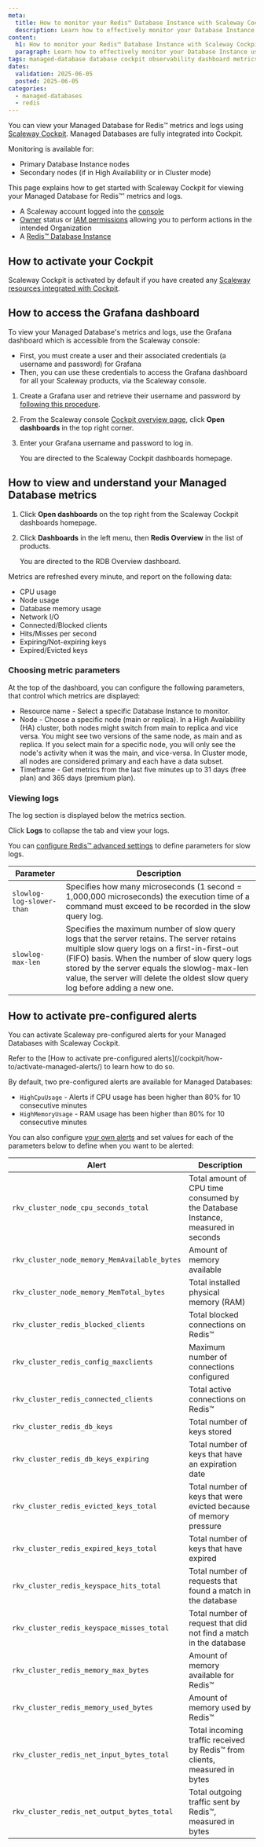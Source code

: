 ```yaml
---
meta:
  title: How to monitor your Redis™ Database Instance with Scaleway Cockpit
  description: Learn how to effectively monitor your Database Instance using Scaleway Cockpit for optimal performance.
content:
  h1: How to monitor your Redis™ Database Instance with Scaleway Cockpit
  paragraph: Learn how to effectively monitor your Database Instance using Scaleway Cockpit for optimal performance.
tags: managed-database database cockpit observability dashboard metrics logs alerts
dates:
  validation: 2025-06-05
  posted: 2025-06-05
categories:
  - managed-databases
  - redis
---
```




You can view your Managed Database for Redis™ metrics and logs using [Scaleway Cockpit](/cockpit/quickstart/). Managed Databases are fully integrated into Cockpit.

Monitoring is available for:

- Primary Database Instance nodes
- Secondary nodes (if in High Availability or in Cluster mode)

This page explains how to get started with Scaleway Cockpit for viewing your Managed Database for Redis™' metrics and logs.

<Requirements />

- A Scaleway account logged into the [console](https://console.scaleway.com)
- [Owner](/iam/concepts/#owner) status or [IAM permissions](/iam/concepts/#permission) allowing you to perform actions in the intended Organization
- A [Redis™ Database Instance](/managed-databases-for-redis/quickstart/)

## How to activate your Cockpit

Scaleway Cockpit is activated by default if you have created any [Scaleway resources integrated with Cockpit](/cockpit/reference-content/cockpit-limitations/#product-integration-into-cockpit).

## How to access the Grafana dashboard

To view your Managed Database's metrics and logs, use the Grafana dashboard which is accessible from the Scaleway console:
  - First, you must create a user and their associated credentials (a username and password) for Grafana
  - Then, you can use these credentials to access the Grafana dashboard for all your Scaleway products, via the Scaleway console.

1. Create a Grafana user and retrieve their username and password by [following this procedure](/cockpit/how-to/retrieve-grafana-credentials/).

2. From the Scaleway console [Cockpit overview page](https://console.scaleway.com/cockpit/overview), click **Open dashboards** in the top right corner.

3. Enter your Grafana username and password to log in.

    You are directed to the Scaleway Cockpit dashboards homepage.

## How to view and understand your Managed Database metrics

1. Click **Open dashboards** on the top right from the Scaleway Cockpit dashboards homepage.
2. Click **Dashboards** in the left menu, then **Redis Overview** in the list of products.

    You are directed to the RDB Overview dashboard.

    <Lightbox image='scaleway-grafana-rdb.webp' alt="" />

Metrics are refreshed every minute, and report on the following data:

- CPU usage
- Node usage
- Database memory usage
- Network I/O
- Connected/Blocked clients
- Hits/Misses per second
- Expiring/Not-expiring keys
- Expired/Evicted keys

### Choosing metric parameters

At the top of the dashboard, you can configure the following parameters, that control which metrics are displayed:

- Resource name - Select a specific Database Instance to monitor.
- Node - Choose a specific node (main or replica). In a High Availability (HA) cluster, both nodes might switch from main to replica and vice versa. You might see two versions of the same node, as main and as replica. If you select main for a specific node, you will only see the node's activity when it was the main, and vice-versa. In Cluster mode, all nodes are considered primary and each have a data subset.
- Timeframe - Get metrics from the last five minutes up to 31 days (free plan) and 365 days (premium plan).

### Viewing logs

The log section is displayed below the metrics section.

Click **Logs** to collapse the tab and view your logs.

You can [configure Redis™ advanced settings](/managed-databases-for-redis/how-to/configure-advanced-settings-redis) to define parameters for slow logs.

| Parameter | Description |
| ------------ | ------------------- |
| `slowlog-log-slower-than` | Specifies how many microseconds (1 second = 1,000,000 microseconds) the execution time of a command must exceed to be recorded in the slow query log. |
| `slowlog-max-len` | Specifies the maximum number of slow query logs that the server retains. The server retains multiple slow query logs on a first-in-first-out (FIFO) basis. When the number of slow query logs stored by the server equals the slowlog-max-len value, the server will delete the oldest slow query log before adding a new one. |


## How to activate pre-configured alerts

You can activate Scaleway pre-configured alerts for your Managed Databases with Scaleway Cockpit.

<Message type="note">
  Refer to the [How to activate pre-configured alerts](/cockpit/how-to/activate-managed-alerts/) to learn how to do so.
</Message>

By default, two pre-configured alerts are available for Managed Databases:

- `HighCpuUsage` - Alerts if CPU usage has been higher than 80% for 10 consecutive minutes
- `HighMemoryUsage` - RAM usage has been higher than 80% for 10 consecutive minutes

You can also configure [your own alerts](/cockpit/how-to/configure-alerts-for-scw-resources/) and set values for each of the parameters below to define when you want to be alerted:


| Alert | Description |
| ------------ | ------------------- |
| `rkv_cluster_node_cpu_seconds_total` | Total amount of CPU time consumed by the Database Instance, measured in seconds |
| `rkv_cluster_node_memory_MemAvailable_bytes` | Amount of memory available |
| `rkv_cluster_node_memory_MemTotal_bytes` | Total installed physical memory (RAM) |
| `rkv_cluster_redis_blocked_clients`  | Total blocked connections on Redis™ |
| `rkv_cluster_redis_config_maxclients` | Maximum number of connections configured |
| `rkv_cluster_redis_connected_clients` | Total active connections on Redis™ |
| `rkv_cluster_redis_db_keys` | Total number of keys stored  |
| `rkv_cluster_redis_db_keys_expiring` | Total number of keys that have an expiration date |
| `rkv_cluster_redis_evicted_keys_total` | Total number of keys that were evicted because of memory pressure |
| `rkv_cluster_redis_expired_keys_total` | Total number of keys that have expired |
| `rkv_cluster_redis_keyspace_hits_total` | Total number of requests that found a match in the database |
| `rkv_cluster_redis_keyspace_misses_total` | Total number of request that did not find a match in the database |
| `rkv_cluster_redis_memory_max_bytes` | Amount of memory available for Redis™ |
| `rkv_cluster_redis_memory_used_bytes` | Amount of memory used by Redis™ |
| `rkv_cluster_redis_net_input_bytes_total` | Total incoming traffic received by Redis™ from clients, measured in bytes |
| `rkv_cluster_redis_net_output_bytes_total` | Total outgoing traffic sent by Redis™, measured in bytes |

